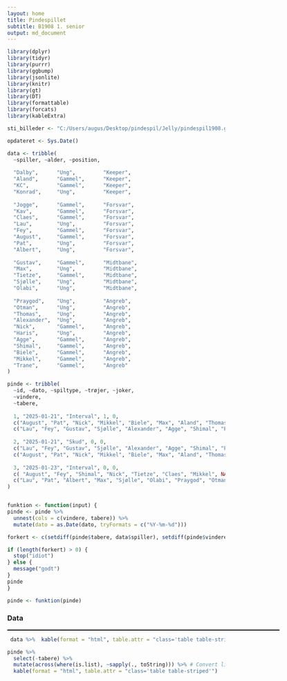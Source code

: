 ```yaml
---
layout: home
title: Pindespillet
subtitle: B1908 1. senior
output: md_document
---
```



```r
library(dplyr)
library(tidyr)
library(purrr)
library(ggbump)
library(jsonlite)
library(knitr)
library(gt)
library(DT)
library(formattable)
library(forcats)
library(kableExtra)
```


```r


sti_billeder <- "C:/Users/augus/Desktop/pindespil/Jelly/pindespil1908.github.io/assets/img/"

opdateret <- Sys.Date()

data <- tribble(
  ~spiller, ~alder, ~position, 
  
  "Dalby",      "Ung",         "Keeper",
  "Aland",      "Gammel",      "Keeper",
  "KC",         "Gammel",      "Keeper",
  "Konrad",     "Ung",         "Keeper",
  
  "Jogge",      "Gammel",      "Forsvar",
  "Kav",        "Gammel",      "Forsvar",
  "Claes",      "Gammel",      "Forsvar",
  "Lau",        "Ung",         "Forsvar",
  "Fey",        "Gammel",      "Forsvar",
  "August",     "Gammel",      "Forsvar",
  "Pat",        "Ung",         "Forsvar",
  "Albert",     "Ung",         "Forsvar",
  
  "Gustav",     "Gammel",      "Midtbane",
  "Max",        "Ung",         "Midtbane",
  "Tietze",     "Gammel",      "Midtbane",
  "Sjølle",     "Ung",         "Midtbane",
  "Olabi",      "Ung",         "Midtbane",
  
  "Praygod",    "Ung",         "Angreb",
  "Otman",      "Ung",         "Angreb",
  "Thomas",     "Ung",         "Angreb",
  "Alexander",  "Ung",         "Angreb",
  "Nick",       "Gammel",      "Angreb",
  "Haris",      "Ung",         "Angreb",
  "Agge",       "Gammel",      "Angreb",
  "Shimal",     "Gammel",      "Angreb",
  "Biele",      "Gammel",      "Angreb",
  "Mikkel",     "Gammel",      "Angreb",
  "Trane",      "Gammel",      "Angreb"
)

pinde <- tribble(
  ~id, ~dato, ~spiltype, ~trøjer, ~joker, 
  ~vindere, 
  ~tabere,
  
  1, "2025-01-21", "Interval", 1, 0, 
  c("August", "Pat", "Nick", "Mikkel", "Biele", "Max", "Aland", "Thomas", "Trane", "Albert", NA),
  c("Lau", "Fey", "Gustav", "Sjølle", "Alexander", "Agge", "Shimal", "Praygod", "Otman", "Olabi", "Dalby"),
  
  2, "2025-01-21", "Skud", 0, 0, 
  c("Lau", "Fey", "Gustav", "Sjølle", "Alexander", "Agge", "Shimal", "Praygod", "Otman", "Olabi", "Dalby"),
  c("August", "Pat", "Nick", "Mikkel", "Biele", "Max", "Aland", "Thomas", "Trane", "Albert", NA),
  
  3, "2025-01-23", "Interval", 0, 0, 
  c( "August", "Fey", "Shimal", "Nick", "Tietze", "Claes", "Mikkel", NA, NA),
  c("Lau", "Pat", "Albert", "Max", "Sjølle", "Olabi", "Praygod", "Otman", "Thomas")
)


funktion <- function(input) {
pinde <- pinde %>% 
  unnest(cols = c(vindere, tabere)) %>% 
  mutate(dato = as.Date(dato, tryFormats = c("%Y-%m-%d")))

forkert <- c(setdiff(pinde$tabere, data$spiller), setdiff(pinde$vindere, data$spiller)) %>% na.omit

if (length(forkert) > 0) {
  stop("idiot")
} else {
  message("godt")
}
pinde
}

pinde <- funktion(pinde)
```



### Data
<div style="border-left: 630px solid black; height: 2px;"></div>

```r
 data %>%  kable(format = "html", table.attr = "class='table table-striped'")
```

```r
pinde %>%
  select(-tabere) %>%
  mutate(across(where(is.list), ~sapply(., toString))) %>% # Convert list columns to strings
  kable(format = "html", table.attr = "class='table table-striped'")
```
